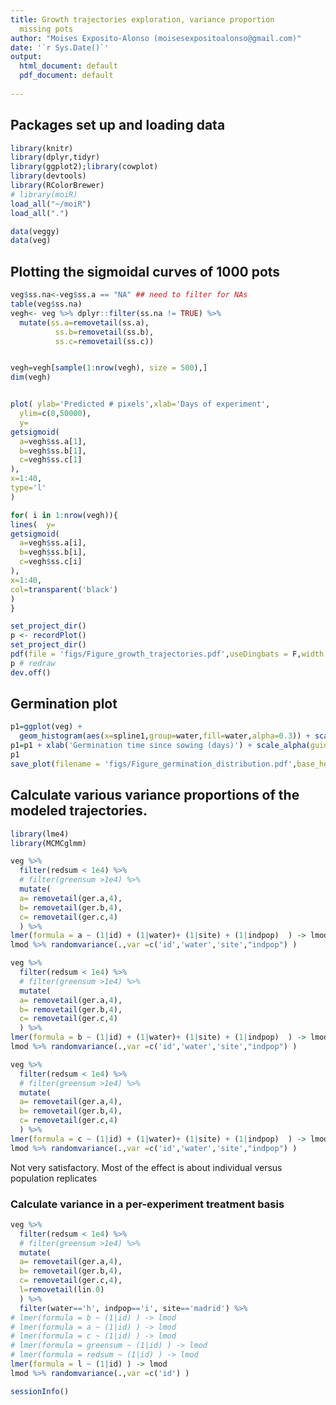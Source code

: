 ```yaml
---
title: Growth trajectories exploration, variance proportion
  missing pots
author: "Moises Exposito-Alonso (moisesexpositoalonso@gmail.com)"
date: '`r Sys.Date()`'
output:
  html_document: default
  pdf_document: default
  
---
```


## Packages set up and loading data

```r
library(knitr)
library(dplyr,tidyr)
library(ggplot2);library(cowplot)
library(devtools)
library(RColorBrewer)
# library(moiR)
load_all("~/moiR")
load_all(".")

data(veggy)
data(veg)

```

##  Plotting the sigmoidal curves of 1000 pots 

```r

veg$ss.na<-veg$ss.a == "NA" ## need to filter for NAs
table(veg$ss.na)
vegh<- veg %>% dplyr::filter(ss.na != TRUE) %>%
  mutate(ss.a=removetail(ss.a),
          ss.b=removetail(ss.b),
          ss.c=removetail(ss.c)) 


vegh=vegh[sample(1:nrow(vegh), size = 500),]
dim(vegh)


plot( ylab='Predicted # pixels',xlab='Days of experiment',
  ylim=c(0,50000),
  y=
getsigmoid(
  a=vegh$ss.a[1],
  b=vegh$ss.b[1],
  c=vegh$ss.c[1]
),
x=1:40,
type='l'
)

for( i in 1:nrow(vegh)){
lines(  y=
getsigmoid(
  a=vegh$ss.a[i],
  b=vegh$ss.b[i],
  c=vegh$ss.c[i]
),
x=1:40,
col=transparent('black')
)
}

set_project_dir()
p <- recordPlot()
set_project_dir()
pdf(file = 'figs/Figure_growth_trajectories.pdf',useDingbats = F,width = 5,height = 5)
p # redraw
dev.off()

```

##  Germination plot

```r

p1=ggplot(veg) +
  geom_histogram(aes(x=spline1,group=water,fill=water,alpha=0.3)) + scale_fill_manual(values = c("h"="navy","l"="red3"))+facet_grid(site~indpop)+theme_bw()
p1=p1 + xlab('Germination time since sowing (days)') + scale_alpha(guide = 'none')
p1
save_plot(filename = 'figs/Figure_germination_distribution.pdf',base_height = 5,base_width = 5, plot=p1)

```

## Calculate various variance proportions of the modeled trajectories.

```r
library(lme4)
library(MCMCglmm)

veg %>%
  filter(redsum < 1e4) %>%
  # filter(greensum >1e4) %>%
  mutate(
  a= removetail(ger.a,4),
  b= removetail(ger.b,4),
  c= removetail(ger.c,4)
  ) %>%
lmer(formula = a ~ (1|id) + (1|water)+ (1|site) + (1|indpop)  ) -> lmod 
lmod %>% randomvariance(.,var =c('id','water','site',"indpop") )

```
```r
veg %>%
  filter(redsum < 1e4) %>%
  # filter(greensum >1e4) %>%
  mutate(
  a= removetail(ger.a,4),
  b= removetail(ger.b,4),
  c= removetail(ger.c,4)
  ) %>%
lmer(formula = b ~ (1|id) + (1|water)+ (1|site) + (1|indpop)  ) -> lmod
lmod %>% randomvariance(.,var =c('id','water','site',"indpop") )

```

```r

veg %>%
  filter(redsum < 1e4) %>%
  # filter(greensum >1e4) %>%
  mutate(
  a= removetail(ger.a,4),
  b= removetail(ger.b,4),
  c= removetail(ger.c,4)
  ) %>%
lmer(formula = c ~ (1|id) + (1|water)+ (1|site) + (1|indpop)  ) -> lmod 
lmod %>% randomvariance(.,var =c('id','water','site',"indpop") )

```

Not very satisfactory. Most of the effect is about individual versus population replicates

### Calculate variance in a per-experiment treatment basis 

```r
veg %>%
  filter(redsum < 1e4) %>%
  # filter(greensum >1e4) %>%
  mutate(
  a= removetail(ger.a,4),
  b= removetail(ger.b,4),
  c= removetail(ger.c,4),
  l=removetail(lin.0)
  ) %>%
  filter(water=='h', indpop=='i', site=='madrid') %>%
# lmer(formula = b ~ (1|id) ) -> lmod 
# lmer(formula = a ~ (1|id) ) -> lmod 
# lmer(formula = c ~ (1|id) ) -> lmod 
# lmer(formula = greensum ~ (1|id) ) -> lmod
# lmer(formula = redsum ~ (1|id) ) -> lmod
lmer(formula = l ~ (1|id) ) -> lmod
lmod %>% randomvariance(.,var =c('id') )


```



```r
sessionInfo()

```

